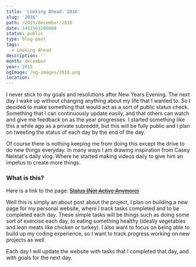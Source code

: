 ```yaml
---
title: 'Looking Ahead: 2016'
slug: '2016'
path: /2015/december/2016
date: 1451563200000
status: public
type: blog-post
tags:
  - Looking Ahead
description: ''
month: december
year: 2015
ogImage: /og-images/2016.png
location: ''
---
```




I never stick to my goals and resolutions after New Years Evening. The next day
I wake up without changing anything about my life that I wanted to. So I decided
to make something that would act as a sort of public status check. Something
that I can continuously update easily, and that others can watch and give me
feedback on as the year progresses. I started something like this a while ago as
a private subreddit, but this will be fully public and I plan on tweeting the
status of each day by the end of the day.

Of course there is nothing keeping me from doing this except the drive to do new
things everyday. In many ways I am drawing inspiration from Casey Neistat's
daily vlog. Where he started making videos daily to give him an impetus to
create more things.

### What is this?

Here is a link to the page:
~~[Status (Not Active Anymore)](http://matthamlin.me/status.html)~~

Well this is simply an about post about the project, I plan on building a new
page for my personal website, where I track tasks completed and to be completed
each day. These simple tasks will be things such as doing some sort of exercise
each day, to eating something healthy (ideally vegetables and lean meats like
chicken or turkey). I also want to focus on being able to build up my coding
experience, so I want to track progress working on new projects as well.

Each day I will update the website with tasks that I completed that day, and
with goals for the next day.

